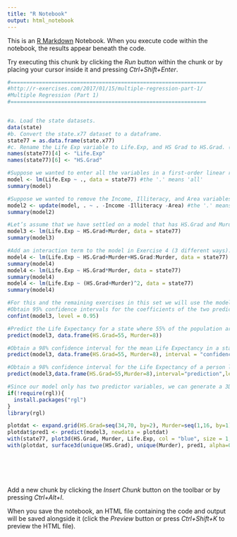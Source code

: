 ```yaml
---
title: "R Notebook"
output: html_notebook
---
```


This is an [R Markdown](http://rmarkdown.rstudio.com) Notebook. When you execute code within the notebook, the results appear beneath the code. 

Try executing this chunk by clicking the *Run* button within the chunk or by placing your cursor inside it and pressing *Ctrl+Shift+Enter*. 

```r
#==============================================================
#http://r-exercises.com/2017/01/15/multiple-regression-part-1/
#Multiple Regression (Part 1)
#==============================================================


#a. Load the state datasets.
data(state)
#b. Convert the state.x77 dataset to a dataframe.
state77 = as.data.frame(state.x77)
#c. Rename the Life Exp variable to Life.Exp, and HS Grad to HS.Grad. (This avoids problems with referring to these variables when specifying a model.)
names(state77)[4] <- "Life.Exp"
names(state77)[6] <- "HS.Grad"

#Suppose we wanted to enter all the variables in a first-order linear regression model with Life Expectancy as the dependent variable. Fit this model.
model <- lm(Life.Exp ~ ., data = state77) #the '.' means 'all'
summary(model)

#Suppose we wanted to remove the Income, Illiteracy, and Area variables from the model in Exercise 2. Use the update function to fit this model.
model2 <- update(model, . ~ . -Income -Illiteracy -Area) #the '.' means 'same as in original model'
summary(model2)

#Let’s assume that we have settled on a model that has HS.Grad and Murder as predictors. Fit this model.
model3 <- lm(Life.Exp ~ HS.Grad+Murder, data = state77)
summary(model3)

#Add an interaction term to the model in Exercise 4 (3 different ways).
model4 <- lm(Life.Exp ~ HS.Grad+Murder+HS.Grad:Murder, data = state77)
summary(model4)
model4 <- lm(Life.Exp ~ HS.Grad*Murder, data = state77)
summary(model4)
model4 <- lm(Life.Exp ~ (HS.Grad+Murder)^2, data = state77)
summary(model4)

#For this and the remaining exercises in this set we will use the model from Exercise 4.
#Obtain 95% confidence intervals for the coefficients of the two predictor variables.
confint(model3, level = 0.95)

#Predict the Life Expectancy for a state where 55% of the population are High School graduates, and the murder rate is 8 per 100,000.
predict(model3, data.frame(HS.Grad=55, Murder=8))

#Obtain a 98% confidence interval for the mean Life Expectancy in a state where 55% of the population are High School graduates, and the murder rate is 8 per 100,000.
predict(model3, data.frame(HS.Grad=55, Murder=8), interval = "confidence", level = 0.98)

#Obtain a 98% confidence interval for the Life Expectancy of a person living in a state where 55% of the population are High School graduates, and the murder rate is 8 per 100,000.
predict(model3,data.frame(HS.Grad=55,Murder=8),interval="prediction",level=0.98)

#Since our model only has two predictor variables, we can generate a 3D plot of our data and the fitted regression plane. Create this plot.
if(!require(rgl)){
  install.packages("rgl")
}
library(rgl)

plotdat <- expand.grid(HS.Grad=seq(34,70, by=2), Murder=seq(1,16, by=1))
plotdat$pred1 <- predict(model3, newdata = plotdat)
with(state77, plot3d(HS.Grad, Murder, Life.Exp, col = "blue", size = 1, type = "s"))
with(plotdat, surface3d(unique(HS.Grad), unique(Murder), pred1, alpha=0.5, front="line", back="line"))







```

Add a new chunk by clicking the *Insert Chunk* button on the toolbar or by pressing *Ctrl+Alt+I*.

When you save the notebook, an HTML file containing the code and output will be saved alongside it (click the *Preview* button or press *Ctrl+Shift+K* to preview the HTML file).
